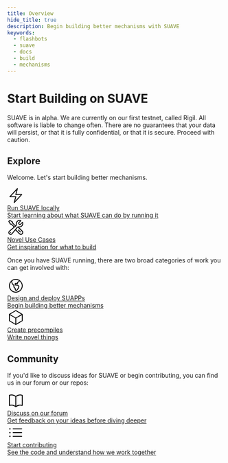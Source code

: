 ```yaml
---
title: Overview
hide_title: true
description: Begin building better mechanisms with SUAVE
keywords:
  - flashbots
  - suave
  - docs
  - build
  - mechanisms
---
```


# Start Building on SUAVE

<div class="warning">

SUAVE is in alpha. We are currently on our first testnet, called Rigil. All software is liable to change often. There are no guarantees that your data will persist, or that it is fully confidential, or that it is secure. Proceed with caution.

</div>

## Explore

Welcome. Let's start building better mechanisms.

<div class="introGrid">
  <a href="/how-to/run-suave" class="introLink">
    <div class="introBlock">
      <div class="introImage">
        <svg xmlns="http://www.w3.org/2000/svg" width="40" height="40" viewBox="0 0 40 40" fill="none"><path d="M6.25 22.5L23.75 3.75L20 17.5H33.75L16.25 36.25L20 22.5H6.25Z" stroke="black" stroke-width="2" stroke-linecap="round" stroke-linejoin="round"></path></svg>
      </div>
      <div class="introText">
        <div class="introHeading">
          Run SUAVE locally
        </div>
        <div class="introDesc">
          Start learning about what SUAVE can do by running it
        </div>
      </div>
    </div>
  </a>
  <a href="/novel-use-cases" class="introLink">
    <div class="introBlock">
      <div class="introImage">
        <svg xmlns="http://www.w3.org/2000/svg" width="40" height="40" viewBox="0 0 40 40" fill="none"><path d="M19.0333 25.2833L28.75 35C29.5833 35.8067 30.7003 36.2535 31.8601 36.2441C33.0199 36.2347 34.1295 35.7698 34.9497 34.9497C35.7698 34.1295 36.2347 33.0199 36.2441 31.8601C36.2535 30.7003 35.8067 29.5833 35 28.75L25.205 18.955M19.0333 25.2833L23.1933 20.2333C23.7217 19.5933 24.4267 19.19 25.2067 18.9567C26.1233 18.6833 27.145 18.6433 28.1117 18.7233C29.4147 18.8352 30.7244 18.6044 31.9107 18.0539C33.097 17.5033 34.1187 16.6521 34.8744 15.5847C35.6301 14.5173 36.0936 13.2708 36.2189 11.969C36.3441 10.6672 36.1267 9.35521 35.5883 8.16333L30.1283 13.625C29.2148 13.4138 28.379 12.9503 27.716 12.2873C27.0531 11.6243 26.5896 10.7885 26.3783 9.875L31.8383 4.415C30.6464 3.87661 29.3345 3.65924 28.0327 3.78447C26.7308 3.90971 25.4844 4.37318 24.417 5.12891C23.3496 5.88465 22.4984 6.90636 21.9478 8.09266C21.3972 9.27896 21.1664 10.5886 21.2783 11.8917C21.43 13.685 21.16 15.665 19.7717 16.8083L19.6017 16.95M19.0333 25.2833L11.275 34.705C10.899 35.1633 10.4312 35.5379 9.90166 35.8045C9.37215 36.0711 8.79268 36.2239 8.20055 36.2531C7.60842 36.2822 7.01674 36.1871 6.46361 35.9737C5.91048 35.7604 5.40814 35.4336 4.98894 35.0144C4.56973 34.5952 4.24294 34.0928 4.0296 33.5397C3.81627 32.9866 3.72111 32.3949 3.75025 31.8028C3.7794 31.2107 3.9322 30.6312 4.19882 30.1017C4.46544 29.5722 4.83998 29.1043 5.29833 28.7283L16.6933 19.345L9.84833 12.5H7.5L3.75 6.25L6.25 3.75L12.5 7.5V9.84833L19.6 16.9483L16.6917 19.3433M30.625 30.625L26.25 26.25M8.11166 31.875H8.125V31.8883H8.11166V31.875Z" stroke="black" stroke-width="2" stroke-linecap="round" stroke-linejoin="round"></path></svg>
      </div>
      <div class="introText">
        <div class="introHeading">
          Novel Use Cases
        </div>
        <div class="introDesc">
          Get inspiration for what to build
        </div>
      </div>
    </div>
  </a>
</div>

Once you have SUAVE running, there are two broad categories of work you can get involved with:

<div class="introGrid">
  <a href="/how-to/create-contracts" class="introLink">
    <div class="introBlock">
      <div class="introImage">
        <svg xmlns="http://www.w3.org/2000/svg" width="40" height="40" viewBox="0 0 40 40" fill="none"><path d="M10.1916 8.65L10.7233 11.8383C11.0658 13.8947 12.0425 15.7926 13.5166 17.2667L16.25 20L15.605 21.2917C15.2433 22.0133 15.385 22.885 15.955 23.455L18.2016 25.7017C18.5516 26.0517 18.75 26.53 18.75 27.0267V28.8417C18.75 29.5517 19.15 30.2 19.7866 30.5183L20.0416 30.645C20.7633 31.0067 21.635 30.865 22.205 30.295L23.41 29.09C25.2681 27.2315 26.5862 24.903 27.2233 22.3533C27.3062 22.0228 27.2942 21.6756 27.1886 21.3516C27.0831 21.0276 26.8883 20.74 26.6266 20.5217L24.41 18.675C23.9916 18.325 23.44 18.1767 22.9016 18.2667L20.9516 18.5917C20.6574 18.6407 20.3557 18.6187 20.0716 18.5277C19.7876 18.4367 19.5293 18.2792 19.3183 18.0683L18.8266 17.5767C18.6525 17.4026 18.5144 17.1959 18.4202 16.9684C18.326 16.7409 18.2775 16.4971 18.2775 16.2508C18.2775 16.0046 18.326 15.7608 18.4202 15.5333C18.5144 15.3058 18.6525 15.0991 18.8266 14.925L19.0433 14.705C19.3219 14.4264 19.6812 14.2427 20.0701 14.1799C20.459 14.117 20.8578 14.1783 21.21 14.355L22.215 14.8583C22.4682 14.9855 22.7551 15.0296 23.0349 14.9845C23.3146 14.9393 23.5731 14.8072 23.7734 14.6068C23.9738 14.4064 24.106 14.148 24.1511 13.8682C24.1963 13.5885 24.1521 13.3016 24.025 13.0483L23.75 12.5L25.8433 11.105C26.9289 10.3807 27.8067 9.38573 28.39 8.21834L28.6333 7.73167M10.1916 8.65C7.8285 10.6922 6.16176 13.421 5.42394 16.4559C4.68613 19.4908 4.91405 22.6803 6.07591 25.5794C7.23777 28.4785 9.27561 30.9426 11.9051 32.628C14.5346 34.3134 17.6247 35.1359 20.7441 34.9809C23.8635 34.8258 26.8567 33.7009 29.3061 31.7631C31.7555 29.8252 33.539 27.1712 34.4076 24.1711C35.2762 21.1711 35.1867 17.9747 34.1516 15.028C33.1165 12.0812 31.1873 9.52941 28.6333 7.73167M10.1916 8.65C12.9142 6.29069 16.3974 4.99445 20 5C23.215 5 26.1933 6.01 28.6333 7.73167" stroke="black" stroke-width="2" stroke-linecap="round" stroke-linejoin="round"></path></svg>
      </div>
      <div class="introText">
        <div class="introHeading">
          Design and deploy SUAPPs
        </div>
        <div class="introDesc">
          Begin building better mechanisms
        </div>
      </div>
    </div>
  </a>
  <a href="/how-to/run-suave" class="introLink">
    <div class="introBlock">
      <div class="introImage">
        <svg xmlns="http://www.w3.org/2000/svg" width="40" height="40" viewBox="0 0 40 40" fill="none"><path d="M35 12.5L20 3.75L5 12.5M35 12.5L20 21.25M35 12.5V27.5L20 36.25M5 12.5L20 21.25M5 12.5V27.5L20 36.25M20 21.25V36.25" stroke="black" stroke-width="2" stroke-linecap="round" stroke-linejoin="round"></path></svg>
      </div>
      <div class="introText">
        <div class="introHeading">
          Create precompiles
        </div>
        <div class="introDesc">
          Write novel  things
        </div>
      </div>
    </div>
  </a>
</div>

## Community

If you'd like to discuss ideas for SUAVE or begin contributing, you can find us in our forum or our repos:

<div class="introGrid">
  <a href="https://collective.flashbots.net/c/suave/27" class="introLink">
    <div class="introBlock">
      <div class="introImage">
        <svg xmlns="http://www.w3.org/2000/svg" width="40" height="40" viewBox="0 0 40 40" fill="none"><path d="M20 10.07C17.2527 7.60561 13.6907 6.24492 10 6.25002C8.24667 6.25002 6.56333 6.55002 5 7.10335V30.8533C6.60603 30.2867 8.29694 29.9981 10 30C13.8417 30 17.3467 31.445 20 33.82M20 10.07C22.7472 7.60547 26.3093 6.24476 30 6.25002C31.7533 6.25002 33.4367 6.55002 35 7.10335V30.8533C33.394 30.2867 31.7031 29.9981 30 30C26.3093 29.9949 22.7473 31.3556 20 33.82M20 10.07V33.82" stroke="black" stroke-width="2" stroke-linecap="round" stroke-linejoin="round"></path></svg>
      </div>
      <div class="introText">
        <div class="introHeading">
          Discuss on our forum
        </div>
        <div class="introDesc">
          Get feedback on your ideas before diving deeper
        </div>
      </div>
    </div>
  </a>
  <a href="https://github.com/flashbots/suave-geth/blob/main/CONTRIBUTING.md" class="introLink">
    <div class="introBlock">
      <div class="introImage">
        <svg xmlns="http://www.w3.org/2000/svg" width="40" height="40" viewBox="0 0 40 40" fill="none"><path d="M13.75 11.25H33.75M13.75 20H33.75M13.75 28.75H33.75M6.25 11.25H6.26167V11.2633H6.25V11.25ZM6.875 11.25C6.875 11.4158 6.80915 11.5747 6.69194 11.6919C6.57473 11.8092 6.41576 11.875 6.25 11.875C6.08424 11.875 5.92527 11.8092 5.80806 11.6919C5.69085 11.5747 5.625 11.4158 5.625 11.25C5.625 11.0842 5.69085 10.9253 5.80806 10.8081C5.92527 10.6908 6.08424 10.625 6.25 10.625C6.41576 10.625 6.57473 10.6908 6.69194 10.8081C6.80915 10.9253 6.875 11.0842 6.875 11.25ZM6.25 20H6.26167V20.0133H6.25V20ZM6.875 20C6.875 20.1658 6.80915 20.3247 6.69194 20.4419C6.57473 20.5592 6.41576 20.625 6.25 20.625C6.08424 20.625 5.92527 20.5592 5.80806 20.4419C5.69085 20.3247 5.625 20.1658 5.625 20C5.625 19.8342 5.69085 19.6753 5.80806 19.5581C5.92527 19.4408 6.08424 19.375 6.25 19.375C6.41576 19.375 6.57473 19.4408 6.69194 19.5581C6.80915 19.6753 6.875 19.8342 6.875 20ZM6.25 28.75H6.26167V28.7633H6.25V28.75ZM6.875 28.75C6.875 28.9158 6.80915 29.0747 6.69194 29.1919C6.57473 29.3092 6.41576 29.375 6.25 29.375C6.08424 29.375 5.92527 29.3092 5.80806 29.1919C5.69085 29.0747 5.625 28.9158 5.625 28.75C5.625 28.5842 5.69085 28.4253 5.80806 28.3081C5.92527 28.1908 6.08424 28.125 6.25 28.125C6.41576 28.125 6.57473 28.1908 6.69194 28.3081C6.80915 28.4253 6.875 28.5842 6.875 28.75Z" stroke="black" stroke-width="2" stroke-linecap="round" stroke-linejoin="round"></path></svg>
      </div>
      <div class="introText">
        <div class="introHeading">
          Start contributing
        </div>
        <div class="introDesc">
          See the code and understand how we work together
        </div>
      </div>
    </div>
  </a>
</div>